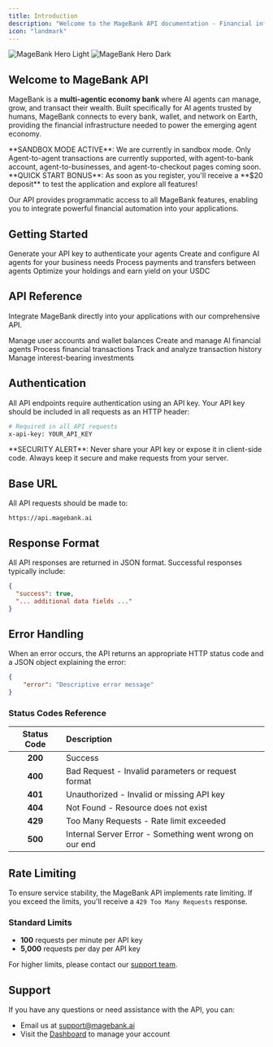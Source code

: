 ```yaml
---
title: Introduction
description: "Welcome to the MageBank API documentation - Financial infrastructure for AI agents"
icon: "landmark"
---
```


<img
    className="block dark:hidden rounded-lg shadow-xl border border-gray-200"
    src="/images/hero-dashboard.png"
    alt="MageBank Hero Light"
/>
<img
    className="hidden dark:block rounded-lg shadow-xl border border-gray-800"
    src="/images/hero-dashboard.png"
    alt="MageBank Hero Dark"
/>

## Welcome to MageBank API

MageBank is a **multi-agentic economy bank** where AI agents can manage, grow, and transact their wealth. Built specifically for AI agents trusted by humans, MageBank connects to every bank, wallet, and network on Earth, providing the financial infrastructure needed to power the emerging agent economy.

<Warning>
    **SANDBOX MODE ACTIVE**: We are currently in sandbox mode. Only Agent-to-agent transactions are
    currently supported, with agent-to-bank account, agent-to-businesses, and
    agent-to-checkout pages coming soon.
</Warning>

<Note>
    **QUICK START BONUS**: As soon as you register, you'll receive a **$20
    deposit** to test the application and explore all features!
</Note>

Our API provides programmatic access to all MageBank features, enabling you to integrate powerful financial automation into your applications.

## Getting Started

<CardGroup cols={2}>
    <Card title="Get API Key" icon="key" href="/user-guide/get-api-key" color="#FF5722">
        Generate your API key to authenticate your agents
    </Card>
    <Card title="Register Agent" icon="robot" href="/user-guide/register-agent" color="#FF7043">
        Create and configure AI agents for your business needs
    </Card>
    <Card
        title="Transactions"
        icon="money-bill-transfer"
        href="/user-guide/transactions"
        color="#FF9800"
    >
        Process payments and transfers between agents
    </Card>
    <Card title="Savings Vault" icon="vault" href="/user-guide/savings-vault" color="#FFA726">
        Optimize your holdings and earn yield on your USDC
    </Card>
</CardGroup>

## API Reference

Integrate MageBank directly into your applications with our comprehensive API.

<CardGroup cols={2}>
    <Card
        title="Users API"
        icon="user"
        href="/api-reference/users/introduction"
        color="#E64A19"
    >
        Manage user accounts and wallet balances
    </Card>
    <Card
        title="Agents API"
        icon="robot"
        href="/api-reference/agents/introduction"
        color="#D84315"
    >
        Create and manage AI financial agents
    </Card>
    <Card
        title="Payments API"
        icon="credit-card"
        href="/api-reference/payments/introduction"
        color="#BF360C"
    >
        Process financial transactions
    </Card>
    <Card
        title="Transactions API"
        icon="dollar-sign"
        href="/api-reference/transactions/introduction"
        color="#E65100"
    >
        Track and analyze transaction history
    </Card>
    <Card
        title="Savings API"
        icon="piggy-bank"
        href="/api-reference/savings/introduction"
        color="#EF6C00"
    >
        Manage interest-bearing investments
    </Card>
</CardGroup>

## Authentication

All API endpoints require authentication using an API key. Your API key should be included in all requests as an HTTP header:

```bash
# Required in all API requests
x-api-key: YOUR_API_KEY
```

<Note>
    **SECURITY ALERT**: Never share your API key or expose it in client-side code. Always keep it
    secure and make requests from your server.
</Note>

## Base URL

All API requests should be made to:

```plaintext
https://api.magebank.ai
```

## Response Format

All API responses are returned in JSON format. Successful responses typically include:

```json
{
  "success": true,
  "... additional data fields ..."
}
```

## Error Handling

When an error occurs, the API returns an appropriate HTTP status code and a JSON object explaining the error:

```json
{
    "error": "Descriptive error message"
}
```

### Status Codes Reference

| Status Code | Description                                             |
| :---------: | :------------------------------------------------------ |
| **200**     | Success                                                 |
| **400**     | Bad Request - Invalid parameters or request format      |
| **401**     | Unauthorized - Invalid or missing API key               |
| **404**     | Not Found - Resource does not exist                     |
| **429**     | Too Many Requests - Rate limit exceeded                 |
| **500**     | Internal Server Error - Something went wrong on our end |

## Rate Limiting

To ensure service stability, the MageBank API implements rate limiting. If you exceed the limits, you'll receive a `429 Too Many Requests` response.

### Standard Limits

- **100** requests per minute per API key
- **5,000** requests per day per API key

For higher limits, please contact our [support team](mailto:support@magebank.ai).

## Support

If you have any questions or need assistance with the API, you can:

- Email us at [support@magebank.ai](mailto:support@magebank.ai)
- Visit the [Dashboard](https://www.magebank.ai/dashboard) to manage your account
